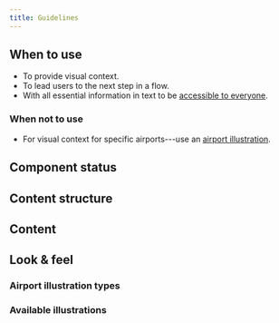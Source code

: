 ```yaml
---
title: Guidelines
---
```



<ReactExample name="Illustration" />

## When to use

- To provide visual context.
- To lead users to the next step in a flow.
- With all essential information in text to be [accessible to everyone](/foundation/accessibility/).

### When not to use

- For visual context for specific airports---use an [airport illustration](/components/visuals/airportillustration/).

## Component status

<ComponentStatus component="Illustration" />

## Content structure

<FigmaFile
  file="4QJZqvBvRrLu6t9mwObCkA"
  node="0%3A265"
  alt="Image: adds emotion to your message."
/>

## Content

<IllustrationNonvisualSnippet />

<Guidelines type="do" title="Use meaningful alt text">


<FigmaFile
  file="fannvRpkOJK6uxxT33EKaa"
  node="71%3A986"
  alt="A picture with alternative text underneath: Tell us how you feel about the app."
/>
<FigmaFile
  file="fannvRpkOJK6uxxT33EKaa"
  node="71%3A981"
  alt="A picture with alternative text underneath: A man and a woman stand next to a bench with the woman's thumb pointing down and man's thumb pointing up."
/>

</Guidelines>


## Look & feel

### Airport illustration types

<IllustrationTypesSnippet />

### Available illustrations

<IllustrationsList illustrations="general" />
